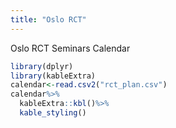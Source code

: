 ---
title: "Oslo RCT"
---

Oslo RCT Seminars Calendar
```{r warning=FALSE, echo=FALSE, message=FALSE}
library(dplyr)
library(kableExtra)
calendar<-read.csv2("rct_plan.csv")
calendar%>%
  kableExtra::kbl()%>%
  kable_styling()
```
